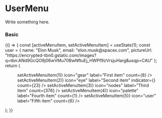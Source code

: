 
<Meta title="Components/User/UserMenu" component={UserMenu} />

# UserMenu

Write something here.

<ArgsTable of={UserMenu} />

### Basic

<Canvas>
    <Story name="basic">
        {() => {
            const [activeMenuItem, setActiveMenuItem] = useState(1);
            const user = {
                name: "Elon Musk",
                email: "elon.musk@spacex.com",
                pictureUrl:
                    "https://encrypted-tbn0.gstatic.com/images?q=tbn:ANd9GcQO9j06wVMu70BwNftuEj_HWPf9zVrsjuHarg&usqp=CAU"
            };
            return (
                <UserMenu name={user.name} email={user.email} picture={user.pictureUrl}>
                    <Menu>
                        <MenuItem
                            selected={activeMenuItem === 1}
                            onClick={() => setActiveMenuItem(1)}
                            icon="gear"
                            label="First item"
                            count={8}
                        />
                        <MenuItem
                            selected={activeMenuItem === 2}
                            onClick={() => setActiveMenuItem(2)}
                            icon="eye"
                            label="Second item"
                            indicator={<Icon name="warning" color="info" />}
                            count={23}
                        />
                        <MenuItem
                            selected={activeMenuItem === 3}
                            onClick={() => setActiveMenuItem(3)}
                            icon="nodes"
                            label="Third item"
                            count={376}
                        />
                        <MenuItem
                            selected={activeMenuItem === 4}
                            onClick={() => setActiveMenuItem(4)}
                            icon="palette"
                            label="Fourth item"
                            count={1}
                        />
                        <MenuItem
                            selected={activeMenuItem === 5}
                            onClick={() => setActiveMenuItem(5)}
                            icon="user"
                            label="Fifth item"
                            count={6}
                        />
                    </Menu>
                </UserMenu>
            );
        }}
    </Story>
</Canvas>
